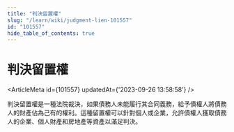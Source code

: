 ```yaml
---
title: "判決留置權"
slug: "/learn/wiki/judgment-lien-101557"
id: "101557"
hide_table_of_contents: true
---
```



# 判決留置權

<ArticleMeta id={101557} updatedAt={'2023-09-26 13:58:58'} />
<div className='border-solid border-b border-t-0 my-4 border-[var(--ifm-color-gray-300)]' />

判決留置權是一種法院裁決，如果債務人未能履行其合同義務，給予債權人將債務人的財產佔為己有的權利。這種留置權可以針對個人或企業，允許債權人獲取債務人的企業、個人財產和房地產等資產以滿足判決。
